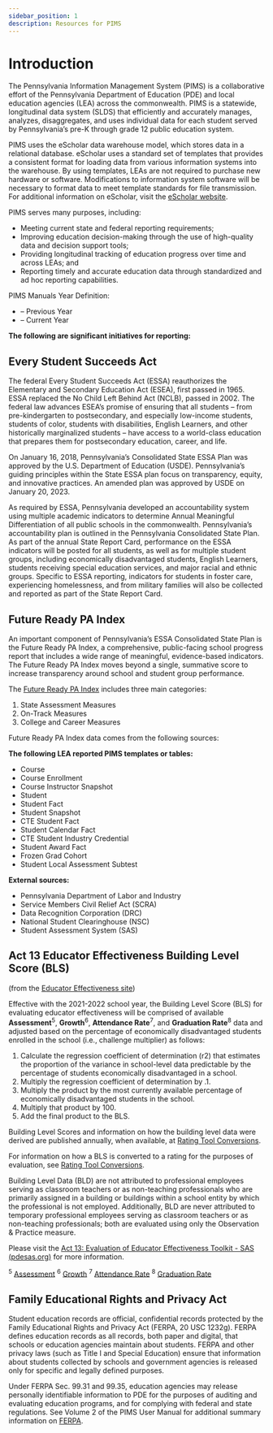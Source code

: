 ```yaml
---
sidebar_position: 1
description: Resources for PIMS
---
```



# Introduction

The Pennsylvania Information Management System (PIMS) is a collaborative effort of the Pennsylvania Department of Education (PDE) and local education agencies (LEA) across the commonwealth. PIMS is a statewide, longitudinal data system (SLDS) that efficiently and accurately manages, analyzes, disaggregates, and uses individual data for each student served by Pennsylvania’s pre-K through grade 12 public education system.

PIMS uses the eScholar data warehouse model, which stores data in a relational database. eScholar uses a standard set of templates that provides a consistent format for loading data from various information systems into the warehouse. By using templates, LEAs are not required to purchase new hardware or software. Modifications to information system software will be necessary to format data to meet template standards for file transmission. For additional information on eScholar, visit the [eScholar website](http://www.escholar.com/).

PIMS serves many purposes, including:

-   Meeting current state and federal reporting requirements;
-   Improving education decision-making through the use of high-quality data and decision support tools;
-   Providing longitudinal tracking of education progress over time and across LEAs; and
-   Reporting timely and accurate education data through standardized and ad hoc reporting capabilities.

PIMS Manuals Year Definition:

-   <DateInsert date="previousFullSchoolYear" /> – Previous Year
-   <DateInsert date="currentFullSchoolYear" /> – Current Year

**The following are significant initiatives for reporting:**

## Every Student Succeeds Act

The federal Every Student Succeeds Act (ESSA) reauthorizes the Elementary and Secondary Education Act (ESEA), first passed in 1965. ESSA replaced the No Child Left Behind Act (NCLB), passed in 2002. The federal law advances ESEA’s promise of ensuring that all students – from pre-kindergarten to postsecondary, and especially low-income students, students of color, students with disabilities, English Learners, and other historically marginalized students – have access to a world-class education that prepares them for postsecondary education, career, and life.

On January 16, 2018, Pennsylvania’s Consolidated State ESSA Plan was approved by the U.S. Department of Education (USDE). Pennsylvania’s guiding principles within the State ESSA plan focus on transparency, equity, and innovative practices. An amended plan was approved by USDE on January 20, 2023.

As required by ESSA, Pennsylvania developed an accountability system using multiple academic indicators to determine Annual Meaningful Differentiation of all public schools in the commonwealth. Pennsylvania’s accountability plan is outlined in the Pennsylvania Consolidated State Plan. As part of the annual State Report Card, performance on the ESSA indicators will be posted for all students, as well as for multiple student groups, including economically disadvantaged students, English Learners, students receiving special education services, and major racial and ethnic groups. Specific to ESSA reporting, indicators for students in foster care, experiencing homelessness, and from military families will also be collected and reported as part of the State Report Card.

## Future Ready PA Index

An important component of Pennsylvania’s ESSA Consolidated State Plan is the Future Ready PA Index, a comprehensive, public-facing school progress report that includes a wide range of meaningful, evidence-based indicators. The Future Ready PA Index moves beyond a single, summative score to increase transparency around school and student group performance.

The [Future Ready PA Index](http://www.education.pa.gov/Pages/Future-Ready-PA.aspx) includes three main categories:

1.  State Assessment Measures
2.  On-Track Measures
3.  College and Career Measures

Future Ready PA Index data comes from the following sources:

**The following LEA reported PIMS templates or tables:**

-   Course
-   Course Enrollment
-   Course Instructor Snapshot
-   Student
-   Student Fact
-   Student Snapshot
-   CTE Student Fact
-   Student Calendar Fact
-   CTE Student Industry Credential
-   Student Award Fact
-   Frozen Grad Cohort
-   Student Local Assessment Subtest

**External sources:**

-   Pennsylvania Department of Labor and Industry
-   Service Members Civil Relief Act (SCRA)
-   Data Recognition Corporation (DRC)
-   National Student Clearinghouse (NSC)
-   Student Assessment System (SAS)

## Act 13 Educator Effectiveness Building Level Score (BLS) 
(from the [Educator Effectiveness site](https://pdesas.org/Frameworks/DCEToolKit/Act13EvaluationOfEducatorEffectivenessToolkit))

Effective with the 2021-2022 school year, the Building Level Score (BLS) for evaluating educator effectiveness will be comprised of available **Assessment**<sup>5</sup>, **Growth**<sup>6</sup>, **Attendance Rate**<sup>7</sup>, and **Graduation Rate**<sup>8</sup> data and adjusted based on the percentage of economically disadvantaged students enrolled in the school (i.e., challenge multiplier) as follows:

1. Calculate the regression coefficient of determination (r2) that estimates the proportion of the variance in school-level data predictable by the percentage of students economically disadvantaged in a school.
2. Multiply the regression coefficient of determination by .1.
3. Multiply the product by the most currently available percentage of economically disadvantaged students in the school.
4. Multiply that product by 100.
5. Add the final product to the BLS.

Building Level Scores and information on how the building level data were derived are published annually, when available, at [Rating Tool Conversions](https://bit.ly/PAedEffective).

For information on how a BLS is converted to a rating for the purposes of evaluation, see [Rating Tool Conversions](https://pdesas.org/Frameworks/DCEToolKit/Act13EvaluationOfEducatorEffectivenessToolkit).

Building Level Data (BLD) are not attributed to professional employees serving as classroom teachers or as non-teaching professionals who are primarily assigned in a building or buildings within a school entity by which the professional is not employed. Additionally, BLD are never attributed to temporary professional employees serving as classroom teachers or as non-teaching professionals; both are evaluated using only the Observation & Practice measure.

Please visit the [Act 13: Evaluation of Educator Effectiveness Toolkit - SAS (pdesas.org)](https://pdesas.org/Frameworks/DCEToolKit/Act13EvaluationOfEducatorEffectivenessToolkit) for more information.

<sup>5</sup> [Assessment](https://pdesas.org/Frameworks/DCEToolKit/Act13EvaluationOfEducatorEffectivenessToolkit#sup5)
<sup>6</sup> [Growth](https://pdesas.org/Frameworks/DCEToolKit/Act13EvaluationOfEducatorEffectivenessToolkit#sup6)
<sup>7</sup> [Attendance Rate](https://pdesas.org/Frameworks/DCEToolKit/Act13EvaluationOfEducatorEffectivenessToolkit#sup7)
<sup>8</sup> [Graduation Rate](https://pdesas.org/Frameworks/DCEToolKit/Act13EvaluationOfEducatorEffectivenessToolkit#sup8)

## Family Educational Rights and Privacy Act

Student education records are official, confidential records protected by the Family Educational Rights and Privacy Act (FERPA, 20 USC 1232g). FERPA defines education records as all records, both paper and digital, that schools or education agencies maintain about students. FERPA and other privacy laws (such as Title I and Special Education) ensure that information about students collected by schools and government agencies is released only for specific and legally defined purposes.

Under FERPA Sec. 99.31 and 99.35, education agencies may release personally identifiable information to PDE for the purposes of auditing and evaluating education programs, and for complying with federal and state regulations. See Volume 2 of the PIMS User Manual for additional summary information on [FERPA](https://www2.ed.gov/policy/gen/guid/fpco/ferpa/index.html).